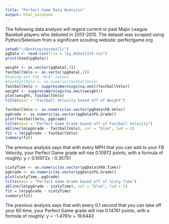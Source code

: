 ```yaml
---
title: "Perfect Game Data Analysis"
output: html_notebook
---
```

The following data analysis will regard current or past Major League Baseball players who debuted in 2013-2015. The dataset was scraped using Python/Selenium from a significant scouting website: perfectgame.org
```r
setwd("~/Desktop/baseball/")
pgData <- read.csv(file = "pg_debut1315.csv")
print(head(pgData))
```
```r
weight <- as.vector(pgData[,3])
fastballVelo <- as.vector(pgData[,7])
#taking out the "N/A" values
#fastballVelo <- as.numeric(fastballVelo)
fastballVelo <- suppressWarnings(na.omit(fastballVelo))
weight <- suppressWarnings(na.omit(weight))
plot(weight, fastballVelo)
title(main = "Fastball Velocity based off of Weight")
```
```r
fastballVelo <- as.numeric(as.vector(pgData$FB.Velo))
pgGrade <- as.numeric(as.vector(pgData$PG.Grade))
plot(fastballVelo, pgGrade)
title(main = "Perfect Game Grade based off of Fastball Velocity")
abline(lm(pgGrade ~ fastballVelo), col = "blue", lwd = 2)
fit = lm(pgGrade ~ fastballVelo)
summary(fit)
```
The previous analysis says that with every MPH that you can add to your FB Velocity, your Perfect Game grade will rise  0.10972 points, with a formula of roughly: y =  0.10972x - 0.35751
```r
sixtyTime <- as.numeric(as.vector(pgData$X60.Time))
pgGrade <- as.numeric(as.vector(pgData$PG.Grade))
plot(sixtyTime, pgGrade)
title(main = "Perfect Game Grade based off of Sixty Time")
abline(lm(pgGrade ~ sixtyTime), col = "blue", lwd = 2)
fit = lm(pgGrade ~ sixtyTime)
summary(fit)
```
The previous analysis says that with every 0.1 second that you can take off your 60 time, your Perfect Game grade will rise 0.14761 points, with a formula of roughly: y = -1.4761x + 19.6443

